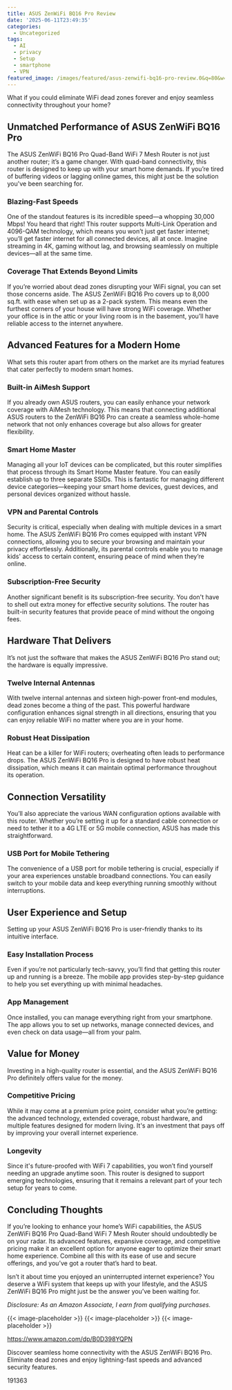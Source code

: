 ```yaml
---
title: ASUS ZenWiFi BQ16 Pro Review
date: '2025-06-11T23:49:35'
categories:
  - Uncategorized
tags:
  - AI
  - privacy
  - Setup
  - smartphone
  - VPN
featured_image: /images/featured/asus-zenwifi-bq16-pro-review.0&q=80&w=1080
---
```


<p>What if you could eliminate WiFi dead zones forever and enjoy seamless connectivity throughout your home?</p> <p><a rel="nofollow" target="_blank" title="ASUS ZenWiFi BQ16 Pro Quad-Band WiFi 7 Mesh Router (2 Pack), up to 8000 sqft, 2X 10G Ports Each, Smart Home Master with Multi-SSID, VPN Parental Controls, Subscription-Free Security, AiMesh" href="https://www.amazon.com/dp/B0D398YQPN?tag=8118903-20" style='text-decoration: none; box-shadow: none;'></a></p> <p><a rel="nofollow" target="_blank" title="Discover more about the ASUS ZenWiFi BQ16 Pro Quad-Band WiFi 7 Mesh Router (2 Pack), up to 8000 sqft, 2X 10G Ports Each, Smart Home Master with Multi-SSID, VPN Parental Controls, Subscription-Free Security, AiMesh." href="https://www.amazon.com/dp/B0D398YQPN?tag=8118903-20" style='text-decoration: none; box-shadow: none;'></a></p> <h2>Unmatched Performance of ASUS ZenWiFi BQ16 Pro</h2> <p>The ASUS ZenWiFi BQ16 Pro Quad-Band WiFi 7 Mesh Router is not just another router; it’s a game changer. With quad-band connectivity, this router is designed to keep up with your smart home demands. If you’re tired of buffering videos or lagging online games, this might just be the solution you've been searching for.</p> <h3>Blazing-Fast Speeds</h3> <p>One of the standout features is its incredible speed—a whopping 30,000 Mbps! You heard that right! This router supports Multi-Link Operation and 4096-QAM technology, which means you won’t just get faster internet; you’ll get faster internet for all connected devices, all at once. Imagine streaming in 4K, gaming without lag, and browsing seamlessly on multiple devices—all at the same time.</p> <h3>Coverage That Extends Beyond Limits</h3> <p>If you’re worried about dead zones disrupting your WiFi signal, you can set those concerns aside. The ASUS ZenWiFi BQ16 Pro covers up to 8,000 sq.ft. with ease when set up as a 2-pack system. This means even the furthest corners of your house will have strong WiFi coverage. Whether your office is in the attic or your living room is in the basement, you’ll have reliable access to the internet anywhere.</p> <h2>Advanced Features for a Modern Home</h2> <p>What sets this router apart from others on the market are its myriad features that cater perfectly to modern smart homes.</p> <h3>Built-in AiMesh Support</h3> <p>If you already own ASUS routers, you can easily enhance your network coverage with AiMesh technology. This means that connecting additional ASUS routers to the ZenWiFi BQ16 Pro can create a seamless whole-home network that not only enhances coverage but also allows for greater flexibility.</p> <h3>Smart Home Master</h3> <p>Managing all your IoT devices can be complicated, but this router simplifies that process through its Smart Home Master feature. You can easily establish up to three separate SSIDs. This is fantastic for managing different device categories—keeping your smart home devices, guest devices, and personal devices organized without hassle.</p> <h3>VPN and Parental Controls</h3> <p>Security is critical, especially when dealing with multiple devices in a smart home. The ASUS ZenWiFi BQ16 Pro comes equipped with instant VPN connections, allowing you to secure your browsing and maintain your privacy effortlessly. Additionally, its parental controls enable you to manage kids' access to certain content, ensuring peace of mind when they’re online.</p> <h3>Subscription-Free Security</h3> <p>Another significant benefit is its subscription-free security. You don't have to shell out extra money for effective security solutions. The router has built-in security features that provide peace of mind without the ongoing fees.</p> <p><a rel="nofollow" target="_blank" title="ASUS ZenWiFi BQ16 Pro Quad-Band WiFi 7 Mesh Router (2 Pack), up to 8000 sqft, 2X 10G Ports Each, Smart Home Master with Multi-SSID, VPN Parental Controls, Subscription-Free Security, AiMesh" href="https://www.amazon.com/dp/B0D398YQPN?tag=8118903-20" style='text-decoration: none; box-shadow: none;'></a></p> <p><a rel="nofollow" target="_blank" title="Get your own ASUS ZenWiFi BQ16 Pro Quad-Band WiFi 7 Mesh Router (2 Pack), up to 8000 sqft, 2X 10G Ports Each, Smart Home Master with Multi-SSID, VPN Parental Controls, Subscription-Free Security, AiMesh today." href="https://www.amazon.com/dp/B0D398YQPN?tag=8118903-20" style='text-decoration: none; box-shadow: none;'></a></p> </p><p></p><p></p><p></p><p></p><p></p><p></p><p></p><p></p><p></p><p><h2>Hardware That Delivers</h2> <p>It’s not just the software that makes the ASUS ZenWiFi BQ16 Pro stand out; the hardware is equally impressive.</p> <h3>Twelve Internal Antennas</h3> <p>With twelve internal antennas and sixteen high-power front-end modules, dead zones become a thing of the past. This powerful hardware configuration enhances signal strength in all directions, ensuring that you can enjoy reliable WiFi no matter where you are in your home.</p> <h3>Robust Heat Dissipation</h3> <p>Heat can be a killer for WiFi routers; overheating often leads to performance drops. The ASUS ZenWiFi BQ16 Pro is designed to have robust heat dissipation, which means it can maintain optimal performance throughout its operation.</p> <h2>Connection Versatility</h2> <p>You’ll also appreciate the various WAN configuration options available with this router. Whether you’re setting it up for a standard cable connection or need to tether it to a 4G LTE or 5G mobile connection, ASUS has made this straightforward.</p> <h3>USB Port for Mobile Tethering</h3> <p>The convenience of a USB port for mobile tethering is crucial, especially if your area experiences unstable broadband connections. You can easily switch to your mobile data and keep everything running smoothly without interruptions.</p> <p><a rel="nofollow" target="_blank" title="ASUS ZenWiFi BQ16 Pro Quad-Band WiFi 7 Mesh Router (2 Pack), up to 8000 sqft, 2X 10G Ports Each, Smart Home Master with Multi-SSID, VPN Parental Controls, Subscription-Free Security, AiMesh" href="https://www.amazon.com/dp/B0D398YQPN?tag=8118903-20" style='text-decoration: none; box-shadow: none;'></a></p> <h2>User Experience and Setup</h2> <p>Setting up your ASUS ZenWiFi BQ16 Pro is user-friendly thanks to its intuitive interface.</p> <h3>Easy Installation Process</h3> <p>Even if you’re not particularly tech-savvy, you’ll find that getting this router up and running is a breeze. The mobile app provides step-by-step guidance to help you set everything up with minimal headaches.</p> <h3>App Management</h3> <p>Once installed, you can manage everything right from your smartphone. The app allows you to set up networks, manage connected devices, and even check on data usage—all from your palm.</p> <h2>Value for Money</h2> <p>Investing in a high-quality router is essential, and the ASUS ZenWiFi BQ16 Pro definitely offers value for the money.</p> <h3>Competitive Pricing</h3> <p>While it may come at a premium price point, consider what you’re getting: the advanced technology, extended coverage, robust hardware, and multiple features designed for modern living. It's an investment that pays off by improving your overall internet experience.</p> <h3>Longevity</h3> <p>Since it's future-proofed with WiFi 7 capabilities, you won’t find yourself needing an upgrade anytime soon. This router is designed to support emerging technologies, ensuring that it remains a relevant part of your tech setup for years to come.</p> <p><a rel="nofollow" target="_blank" title="ASUS ZenWiFi BQ16 Pro Quad-Band WiFi 7 Mesh Router (2 Pack), up to 8000 sqft, 2X 10G Ports Each, Smart Home Master with Multi-SSID, VPN Parental Controls, Subscription-Free Security, AiMesh" href="https://www.amazon.com/dp/B0D398YQPN?tag=8118903-20" style='text-decoration: none; box-shadow: none;'></a></p> <h2>Concluding Thoughts</h2> <p>If you’re looking to enhance your home’s WiFi capabilities, the ASUS ZenWiFi BQ16 Pro Quad-Band WiFi 7 Mesh Router should undoubtedly be on your radar. Its advanced features, expansive coverage, and competitive pricing make it an excellent option for anyone eager to optimize their smart home experience. Combine all this with its ease of use and secure offerings, and you’ve got a router that’s hard to beat.</p> <p>Isn’t it about time you enjoyed an uninterrupted internet experience? You deserve a WiFi system that keeps up with your lifestyle, and the ASUS ZenWiFi BQ16 Pro might just be the answer you’ve been waiting for.</p> <p><a rel="nofollow" target="_blank" title="Click to view the ASUS ZenWiFi BQ16 Pro Quad-Band WiFi 7 Mesh Router (2 Pack), up to 8000 sqft, 2X 10G Ports Each, Smart Home Master with Multi-SSID, VPN Parental Controls, Subscription-Free Security, AiMesh." href="https://www.amazon.com/dp/B0D398YQPN?tag=8118903-20" style='text-decoration: none; box-shadow: none;'></a></p> <p><i>Disclosure: As an Amazon Associate, I earn from qualifying purchases.</i></p>
{{< image-placeholder >}}
{{< image-placeholder >}}
{{< image-placeholder >}}




https://www.amazon.com/dp/B0D398YQPN

Discover seamless home connectivity with the ASUS ZenWiFi BQ16 Pro. Eliminate dead zones and enjoy lightning-fast speeds and advanced security features.

191363
